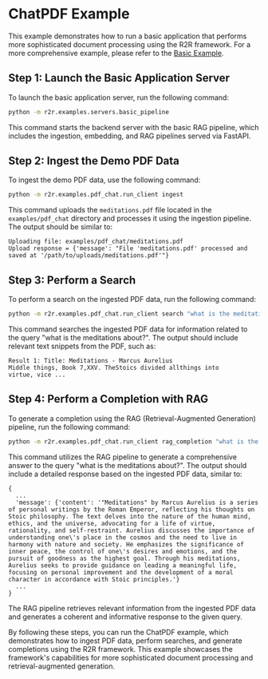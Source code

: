 # ChatPDF Example

This example demonstrates how to run a basic application that performs more sophisticated document processing using the R2R framework. For a more comprehensive example, please refer to the [Basic Example](/examples/basic-example).

## Step 1: Launch the Basic Application Server

To launch the basic application server, run the following command:

```bash
python -m r2r.examples.servers.basic_pipeline
```

This command starts the backend server with the basic RAG pipeline, which includes the ingestion, embedding, and RAG pipelines served via FastAPI.

## Step 2: Ingest the Demo PDF Data

To ingest the demo PDF data, use the following command:

```bash
python -m r2r.examples.pdf_chat.run_client ingest
```

This command uploads the `meditations.pdf` file located in the `examples/pdf_chat` directory and processes it using the ingestion pipeline. The output should be similar to:

```
Uploading file: examples/pdf_chat/meditations.pdf
Upload response = {'message': "File 'meditations.pdf' processed and saved at '/path/to/uploads/meditations.pdf'"}
```

## Step 3: Perform a Search

To perform a search on the ingested PDF data, run the following command:

```bash
python -m r2r.examples.pdf_chat.run_client search "what is the meditations about?"
```

This command searches the ingested PDF data for information related to the query "what is the meditations about?". The output should include relevant text snippets from the PDF, such as:

```
Result 1: Title: Meditations - Marcus Aurelius
Middle things, Book 7,XXV. TheStoics divided allthings into
virtue, vice ...
```

## Step 4: Perform a Completion with RAG

To generate a completion using the RAG (Retrieval-Augmented Generation) pipeline, run the following command:

```bash
python -m r2r.examples.pdf_chat.run_client rag_completion "what is the meditations about?"
```

This command utilizes the RAG pipeline to generate a comprehensive answer to the query "what is the meditations about?". The output should include a detailed response based on the ingested PDF data, similar to:

```
{
  ...
  'message': {'content': '"Meditations" by Marcus Aurelius is a series of personal writings by the Roman Emperor, reflecting his thoughts on Stoic philosophy. The text delves into the nature of the human mind, ethics, and the universe, advocating for a life of virtue, rationality, and self-restraint. Aurelius discusses the importance of understanding one\'s place in the cosmos and the need to live in harmony with nature and society. He emphasizes the significance of inner peace, the control of one\'s desires and emotions, and the pursuit of goodness as the highest goal. Through his meditations, Aurelius seeks to provide guidance on leading a meaningful life, focusing on personal improvement and the development of a moral character in accordance with Stoic principles.'}
  ...
}
```

The RAG pipeline retrieves relevant information from the ingested PDF data and generates a coherent and informative response to the given query.

By following these steps, you can run the ChatPDF example, which demonstrates how to ingest PDF data, perform searches, and generate completions using the R2R framework. This example showcases the framework's capabilities for more sophisticated document processing and retrieval-augmented generation.